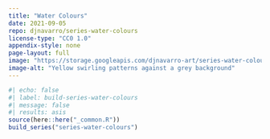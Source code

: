 ```yaml
---
title: "Water Colours"
date: 2021-09-05
repo: djnavarro/series-water-colours
license-type: "CC0 1.0"
appendix-style: none
page-layout: full
image: "https://storage.googleapis.com/djnavarro-art/series-water-colours/500/watercolour_sys02_img42_turmeric.jpg"
image-alt: "Yellow swirling patterns against a grey background"
---
```

   
::: {.grid}
  
```r
#| echo: false
#| label: build-series-water-colours
#| message: false
#| results: asis
source(here::here("_common.R"))
build_series("series-water-colours")
```
   
:::
   
